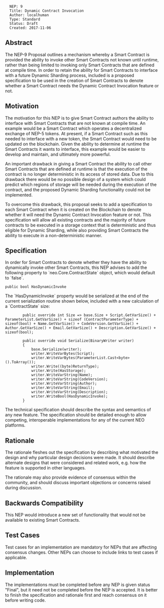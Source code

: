 <pre>
  NEP: 9
  Title: Dynamic Contract Invocation
  Author: localhuman
  Type: Standard
  Status: Draft
  Created: 2017-11-06
</pre>

==Abstract==

The NEP-9 Proposal outlines a mechanism whereby a Smart Contract is provided the ability to invoke other Smart Contracts not known until runtime, rather than being limited to invoking only Smart Contracts that are defined at compile time. In order to retain the ability for Smart Contracts to interface with a future Dynamic Sharding process, included is a proposed specification to be used in the creation of Smart Contracts to denote whether a Smart Contract needs the Dynamic Contract Invocation feature or not.  

==Motivation==

The motivation for this NEP is to give Smart Contract authors the ability to interface with Smart Contracts that are not known at compile time.  An example would be a Smart Contract which operates a decentralized exchange of NEP-5 tokens. At present, if a Smart Contract such as this needed to interface with a new token, the Smart Contract would need to be updated on the blockchain. Given the ability to determine at runtime the Smart Contracts it wants to interface, this example would be easier to develop and maintain, and ultimately more powerful.

An important drawback in giving a Smart Contract the ability to call other Smart Contracts that are defined at runtime is that the execution of the contract is no longer deterministic in its access of stored data.  Due to this drawback there would be no possible design of a system which could predict which regions of storage will be needed during the execution of the contract, and the proposed Dynamic Sharding functionality could not be implemented.

To overcome this drawback, this proposal seeks to add a specification to each Smart Contract when it is created on the Blockchain to denote whether it will need the Dynamic Contract Invocation feature or not.  This specification will allow all existing contracts and the majority of future contracts to be executed in a storage context that is deterministic and thus eligible for Dynamic Sharding, while also providing Smart Contracts the ability to execute in a non-deterministic manner.  


==Specification==

In order for Smart Contracts to denote whether they have the ability to dynamically invoke other Smart Contracts, this NEP advises to add the following property to `neo.Core.ContractState` object, which would default to `false`.

<code>public bool HasDynamicInvoke</code>

The `HasDynamicInvoke` property would be serialized at the end of the current serialization routine shown below, included with a new calculation of a `ContractState` size:

<pre>
        public override int Size => base.Size + Script.GetVarSize() + ParameterList.GetVarSize() + sizeof (ContractParameterType) + sizeof(bool) + Name.GetVarSize() + CodeVersion.GetVarSize() + Author.GetVarSize() + Email.GetVarSize() + Description.GetVarSize() + sizeof(bool);

        public override void Serialize(BinaryWriter writer)
        {
            base.Serialize(writer);
            writer.WriteVarBytes(Script);
            writer.WriteVarBytes(ParameterList.Cast<byte>().ToArray());
            writer.Write((byte)ReturnType);
            writer.Write(HasStorage);
            writer.WriteVarString(Name);
            writer.WriteVarString(CodeVersion);
            writer.WriteVarString(Author);
            writer.WriteVarString(Email);
            writer.WriteVarString(Description);
            writer.WriteBool(HasDynamicInvoke);
        }
</pre>




The technical specification should describe the syntax and semantics of any new feature. The specification should be detailed enough to allow competing, interoperable implementations for any of the current NEO platforms.

==Rationale==

The rationale fleshes out the specification by describing what motivated the design and why particular design decisions were made. It should describe alternate designs that were considered and related work, e.g. how the feature is supported in other languages.

The rationale may also provide evidence of consensus within the community, and should discuss important objections or concerns raised during discussion.

==Backwards Compatibility==

This NEP would introduce a new set of functionality that would not be available to existing Smart Contracts.

==Test Cases==

Test cases for an implementation are mandatory for NEPs that are affecting consensus changes. Other NEPs can choose to include links to test cases if applicable.

==Implementation==

The implementations must be completed before any NEP is given status "Final", but it need not be completed before the NEP is accepted. It is better to finish the specification and rationale first and reach consensus on it before writing code.

